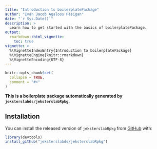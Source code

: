 ```yaml
---
title: "Introduction to boilerplatePackage"
author: "Ivan Jacob Agaloos Pesigan"
date: "`r Sys.Date()`"
description: >
  Learn how to get started with the basics of boilerplatePackage.
output:
  rmarkdown::html_vignette:
    toc: true
vignette: >
  %\VignetteIndexEntry{Introduction to boilerplatePackage}
  %\VignetteEngine{knitr::rmarkdown}
  %\VignetteEncoding{UTF-8}
---
```


```r
knitr::opts_chunk$set(
  collapse = TRUE,
  comment = "#>"
)
```

**This is a boilerplate package automatically generated by `jeksterslabds/jeksterslabRpkg`.**

## Installation

You can install the released version of `jeksterslabRpkg` from [GitHub](https://github.com/jeksterslabds/jeksterslabRpkg) with:

```r
library(devtools)
install_github("jeksterslabds/jeksterslabRpkg")
```
